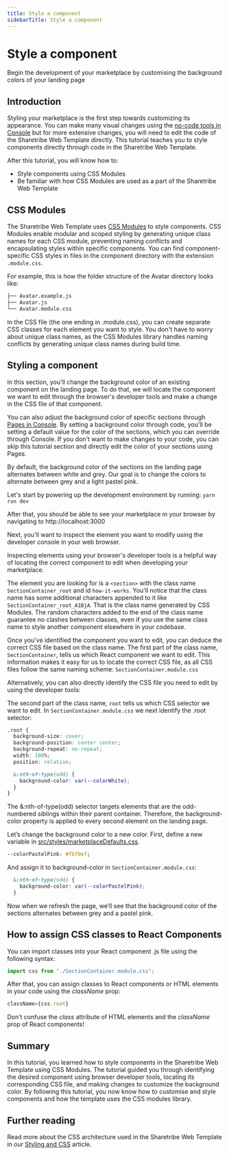 ```yaml
---
title: Style a component
sidebarTitle: Style a component
---
```



# Style a component

Begin the development of your marketplace by customising the background colors of your landing page

## Introduction

Styling your marketplace is the first step towards customizing its
appearance. You can make many visual changes using the
[no-code tools in Console](https://www.sharetribe.com/help/en/articles/8418029-tutorial-introduction)
but for more extensive changes, you will need to edit the code of the
Sharetribe Web Template directly. This tutorial teaches you to style
components directly through code in the Sharetribe Web Template.

After this tutorial, you will know how to:

- Style components using CSS Modules
- Be familiar with how CSS Modules are used as a part of the Sharetribe
  Web Template

## CSS Modules

The Sharetribe Web Template uses
[CSS Modules](https://github.com/css-modules/css-modules) to style
components. CSS Modules enable modular and scoped styling by generating
unique class names for each CSS module, preventing naming conflicts and
encapsulating styles within specific components. You can find
component-specific CSS styles in files in the component directory with
the extension `.module.css`.

For example, this is how the folder structure of the Avatar directory
looks like:

```bash
├── Avatar.example.js
├── Avatar.js
└── Avatar.module.css
```

In the CSS file (the one ending in .module.css), you can create separate
CSS classes for each element you want to style. You don't have to worry
about unique class names, as the CSS Modules library handles naming
conflicts by generating unique class names during build time.

## Styling a component

In this section, you'll change the background color of an existing
component on the landing page. To do that, we will locate the component
we want to edit through the browser's developer tools and make a change
in the CSS file of that component.

<Callout type="info">

You can also adjust the background color of specific sections through
[Pages in Console](https://console.sharetribe.com/content/pages). By
setting a background color through code, you'll be setting a default
value for the color of the sections, which you can override through
Console. If you don't want to make changes to your code, you can skip
this tutorial section and directly edit the color of your sections using
Pages.

</Callout>

By default, the background color of the sections on the landing page
alternates between white and grey. Our goal is to change the colors to
alternate between grey and a light pastel pink.

Let's start by powering up the development environment by running:
`yarn run dev`

After that, you should be able to see your marketplace in your browser
by navigating to http://localhost:3000

Next, you'll want to inspect the element you want to modify using the
developer console in your web browser.

<Callout type="info">

Inspecting elements using your browser's developer tools is a helpful
way of locating the correct component to edit when developing your
marketplace.

</Callout>

The element you are looking for is a `<section>` with the class name
`SectionContainer_root` and id `how-it-works`. You'll notice that the
class name has some additional characters appended to it like
`SectionContainer_root_A1BjA`. That is the class name generated by CSS
Modules. The random characters added to the end of the class name
guarantee no clashes between classes, even if you use the same class
name to style another component elsewhere in your codebase.

Once you've identified the component you want to edit, you can deduce
the correct CSS file based on the class name. The first part of the
class name, `SectionContainer`, tells us which React component we want
to edit. This information makes it easy for us to locate the correct CSS
file, as all CSS files follow the same naming scheme:
`SectionContainer.module.css`

Alternatively, you can also directly identify the CSS file you need to
edit by using the developer tools:

The second part of the class name, `root` tells us which CSS selector we
want to edit. In `SectionContainer.module.css` we next identify the
.root selector:

```css
.root {
  background-size: cover;
  background-position: center center;
  background-repeat: no-repeat;
  width: 100%;
  position: relative;

  &:nth-of-type(odd) {
    background-color: var(--colorWhite);
  }
}
```

The &:nth-of-type(odd) selector targets elements that are the
odd-numbered siblings within their parent container. Therefore, the
background-color property is applied to every second element on the
landing page.

Let’s change the background color to a new color. First, define a new
variable in
[src/styles/marketplaceDefaults.css](https://github.com/sharetribe/web-template/blob/main/src/styles/marketplaceDefaults.css).

```css
--colorPastelPink: #fbf0ef;
```

And assign it to background-color in `SectionContainer.module.css`:

```css
  &:nth-of-type(odd) {
    background-color: var(--colorPastelPink);
  }
```

Now when we refresh the page, we’ll see that the background color of the
sections alternates between grey and a pastel pink.

## How to assign CSS classes to React Components

You can import classes into your React component .js file using the
following syntax:

```js
import css from "./SectionContainer.module.css";
```

After that, you can assign classes to React components or HTML elements
in your code using the _className_ prop:

```jsx
className={css.root}
```

<info>

Don’t confuse the _class_ attribute of HTML elements and the _className_
prop of React components!

</info>

## Summary

In this tutorial, you learned how to style components in the Sharetribe
Web Template using CSS Modules. The tutorial guided you through
identifying the desired component using browser developer tools,
locating its corresponding CSS file, and making changes to customize the
background color. By following this tutorial, you now know how to
customise and style components and how the template uses the CSS modules
library.

## Further reading

Read more about the CSS architecture used in the Sharetribe Web Template
in our
[Styling and CSS](https://www.sharetribe.com/docs/template/how-to-customize-template-styles/)
article.
